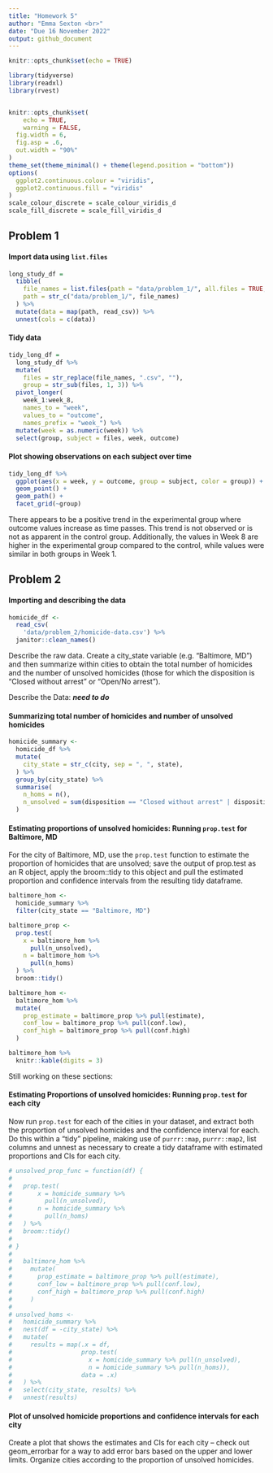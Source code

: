 ```yaml
---
title: "Homework 5"
author: "Emma Sexton <br>"
date: "Due 16 November 2022"
output: github_document
---
```


```r
knitr::opts_chunk$set(echo = TRUE)
```

```r
library(tidyverse)
library(readxl)
library(rvest)


knitr::opts_chunk$set(
	echo = TRUE,
	warning = FALSE,
  fig.width = 6,
  fig.asp = .6,
  out.width = "90%"
)
theme_set(theme_minimal() + theme(legend.position = "bottom"))
options(
  ggplot2.continuous.colour = "viridis",
  ggplot2.continuous.fill = "viridis"
)
scale_colour_discrete = scale_colour_viridis_d
scale_fill_discrete = scale_fill_viridis_d
```

## Problem 1

#### Import data using `list.files`

```r
long_study_df =
  tibble(
    file_names = list.files(path = "data/problem_1/", all.files = TRUE, no.. = TRUE),
    path = str_c("data/problem_1/", file_names)
  ) %>% 
  mutate(data = map(path, read_csv)) %>% 
  unnest(cols = c(data))
```


#### Tidy data

```r
tidy_long_df = 
  long_study_df %>% 
  mutate(
    files = str_replace(file_names, ".csv", ""),
    group = str_sub(files, 1, 3)) %>% 
  pivot_longer(
    week_1:week_8,
    names_to = "week",
    values_to = "outcome",
    names_prefix = "week_") %>% 
  mutate(week = as.numeric(week)) %>%
  select(group, subject = files, week, outcome)
```

#### Plot showing observations on each subject over time

```r
tidy_long_df %>% 
  ggplot(aes(x = week, y = outcome, group = subject, color = group)) + 
  geom_point() + 
  geom_path() + 
  facet_grid(~group)
```

There appears to be a positive trend in the experimental group where outcome values increase as time passes. This trend is not observed or is not as apparent in the control group. Additionally, the values in Week 8 are higher in the experimental group compared to the control, while values were similar in both groups in Week 1. 


## Problem 2

#### Importing and describing the data
```r
homicide_df <- 
  read_csv(
    'data/problem_2/homicide-data.csv') %>%  
  janitor::clean_names()
```

Describe the raw data. Create a city_state variable (e.g. “Baltimore, MD”) and then summarize within cities to obtain the total number of homicides and the number of unsolved homicides (those for which the disposition is “Closed without arrest” or “Open/No arrest”).

Describe the Data: ***need to do***


#### Summarizing total number of homicides and number of unsolved homicides

```r
homicide_summary <- 
  homicide_df %>% 
  mutate(
    city_state = str_c(city, sep = ", ", state),
  ) %>% 
  group_by(city_state) %>% 
  summarise(
    n_homs = n(),
    n_unsolved = sum(disposition == "Closed without arrest" | disposition == "Open/No arrest")
  )
```


#### Estimating proportions of unsolved homicides: Running `prop.test` for Baltimore, MD

For the city of Baltimore, MD, use the `prop.test` function to estimate the proportion of homicides that are unsolved; save the output of prop.test as an R object, apply the broom::tidy to this object and pull the estimated proportion and confidence intervals from the resulting tidy dataframe.

```r
baltimore_hom <-
  homicide_summary %>% 
  filter(city_state == "Baltimore, MD")

baltimore_prop <-
  prop.test(
    x = baltimore_hom %>% 
      pull(n_unsolved), 
    n = baltimore_hom %>% 
      pull(n_homs)
  ) %>% 
  broom::tidy()

baltimore_hom <-
  baltimore_hom %>% 
  mutate(
    prop_estimate = baltimore_prop %>% pull(estimate),
    conf_low = baltimore_prop %>% pull(conf.low),
    conf_high = baltimore_prop %>% pull(conf.high)
  )

baltimore_hom %>% 
  knitr::kable(digits = 3)
```





Still working on these sections:

#### Estimating Proportions of unsolved homicides: Running `prop.test` for each city

Now run `prop.test` for each of the cities in your dataset, and extract both the proportion of unsolved homicides and the confidence interval for each. Do this within a “tidy” pipeline, making use of `purrr::map`, `purrr::map2`, list columns and unnest as necessary to create a tidy dataframe with estimated proportions and CIs for each city.

```r
# unsolved_prop_func = function(df) {
#   
#   prop.test(
#       x = homicide_summary %>% 
#         pull(n_unsolved), 
#       n = homicide_summary %>% 
#         pull(n_homs)
#   ) %>% 
#   broom::tidy()
# 
# }
#   
#   baltimore_hom %>% 
#     mutate(
#       prop_estimate = baltimore_prop %>% pull(estimate),
#       conf_low = baltimore_prop %>% pull(conf.low),
#       conf_high = baltimore_prop %>% pull(conf.high)
#     )
# 
# unsolved_homs <- 
#   homicide_summary %>% 
#   nest(df = -city_state) %>% 
#   mutate(
#     results = map(.x = df, 
#                   prop.test(
#                     x = homicide_summary %>% pull(n_unsolved),
#                     n = homicide_summary %>% pull(n_homs)),
#                   data = .x)
#   ) %>% 
#   select(city_state, results) %>% 
#   unnest(results)

```


#### Plot of unsolved homicide proportions and confidence intervals for each city

Create a plot that shows the estimates and CIs for each city – check out geom_errorbar for a way to add error bars based on the upper and lower limits. Organize cities according to the proportion of unsolved homicides.




